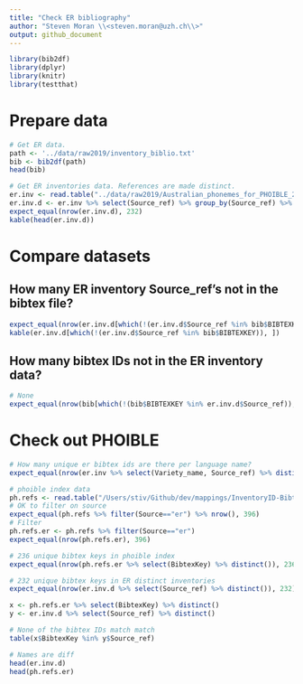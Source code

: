 ```yaml
---
title: "Check ER bibliography"
author: "Steven Moran \\<steven.moran@uzh.ch\\>"
output: github_document
---
```


```r
library(bib2df)
library(dplyr)
library(knitr)
library(testthat)
```

# Prepare data

```r
# Get ER data.
path <- '../data/raw2019/inventory_biblio.txt'
bib <- bib2df(path)
head(bib)
```

```r
# Get ER inventories data. References are made distinct.
er.inv <- read.table("../data/raw2019/Australian_phonemes_for_PHOIBLE_20180114.tsv", sep="\t", quote="\"", header=T, na.strings=c("","NA"), stringsAsFactors = FALSE)
er.inv.d <- er.inv %>% select(Source_ref) %>% group_by(Source_ref) %>% distinct()
expect_equal(nrow(er.inv.d), 232)
kable(head(er.inv.d))
```

# Compare datasets

## How many ER inventory Source_ref's not in the bibtex file?
```r
expect_equal(nrow(er.inv.d[which(!(er.inv.d$Source_ref %in% bib$BIBTEXKEY)), ]), 7)
kable(er.inv.d[which(!(er.inv.d$Source_ref %in% bib$BIBTEXKEY)), ])
```

## How many bibtex IDs not in the ER inventory data?
```r
# None
expect_equal(nrow(bib[which(!(bib$BIBTEXKEY %in% er.inv.d$Source_ref)), ]), 0)
```


# Check out PHOIBLE
```r
# How many unique er bibtex ids are there per language name?
expect_equal(nrow(er.inv %>% select(Variety_name, Source_ref) %>% distinct()), 392)
```

```r
# phoible index data
ph.refs <- read.table("/Users/stiv/Github/dev/mappings/InventoryID-Bibtex.tsv", sep="\t", quote="\"", header=T, na.strings=c("","NA"), stringsAsFactors = FALSE)
# OK to filter on source
expect_equal(ph.refs %>% filter(Source=="er") %>% nrow(), 396)
# Filter
ph.refs.er <- ph.refs %>% filter(Source=="er")
expect_equal(nrow(ph.refs.er), 396)
```

```r
# 236 unique bibtex keys in phoible index
expect_equal(nrow(ph.refs.er %>% select(BibtexKey) %>% distinct()), 236)

# 232 unique bibtex keys in ER distinct inventories
expect_equal(nrow(er.inv.d %>% select(Source_ref) %>% distinct()), 232)

x <- ph.refs.er %>% select(BibtexKey) %>% distinct()
y <- er.inv.d %>% select(Source_ref) %>% distinct()

# None of the bibtex IDs match match
table(x$BibtexKey %in% y$Source_ref)
```

```r
# Names are diff
head(er.inv.d)
head(ph.refs.er)
```
